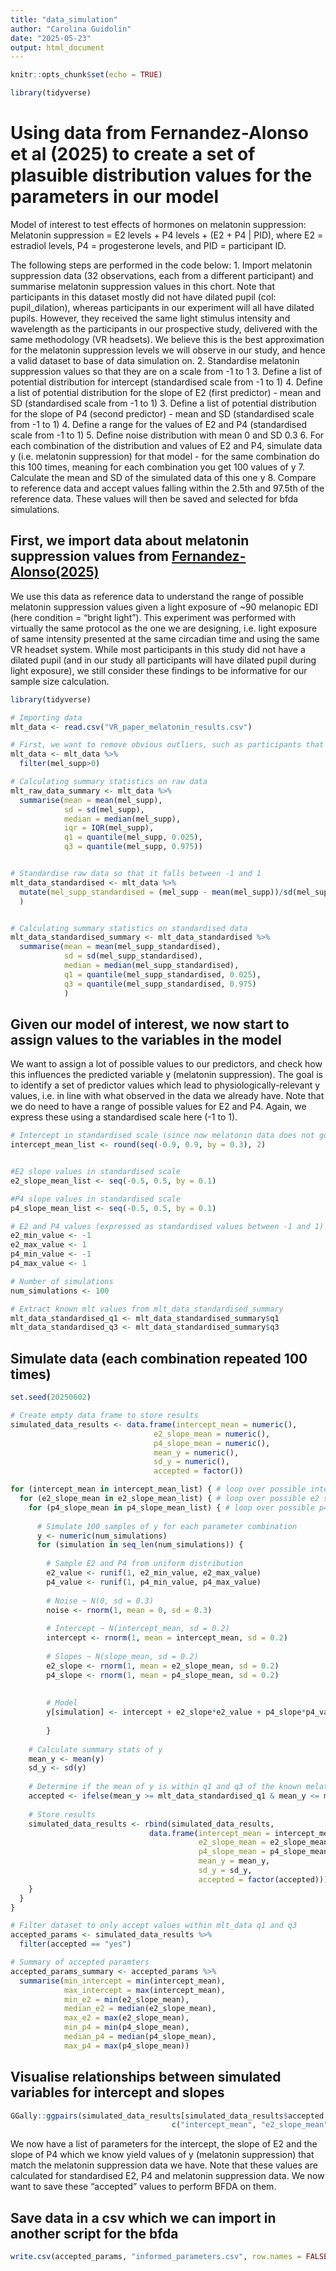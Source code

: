 ```yaml
---
title: "data_simulation"
author: "Carolina Guidolin"
date: "2025-05-23"
output: html_document
---
```


```r
knitr::opts_chunk$set(echo = TRUE)
```

```r
library(tidyverse)
```


# Using data from Fernandez-Alonso et al (2025) to create a set of plasuible distribution values for the parameters in our model

Model of interest to test effects of hormones on melatonin suppression:
Melatonin suppression = E2 levels + P4 levels + (E2 + P4 | PID),
where E2 = estradiol levels, P4 = progesterone levels, and PID = participant ID.

The following steps are performed in the code below:
1. Import melatonin suppression data (32 observations, each from a different participant) and summarise melatonin suppression values in this chort. Note that participants in this dataset mostly did not have dilated pupil (col: pupil_dilation), whereas participants in our experiment will all have dilated pupils. However, they received the same light stimulus intensity and wavelength as the participants in our prospective study, delivered with the same methodology (VR headsets). We believe this is the best approximation for the melatonin suppression levels we will observe in our study, and hence a valid dataset to base of data simulation on.
2. Standardise melatonin suppression values so that they are on a scale from -1 to 1
3. Define a list of potential distribution for intercept (standardised scale from -1 to 1)
4. Define a list of potential distribution for the slope of E2 (first predictor) - mean and SD (standardised scale from -1 to 1)
3. Define a list of potential distribution for the slope of P4 (second predictor) - mean and SD (standardised scale from -1 to 1)
4. Define a range for the values of E2 and P4 (standardised scale from -1 to 1)
5. Define noise distribution with mean 0 and SD 0.3
6. For each combination of the distribution and values of E2 and P4, simulate data y (i.e. melatonin suppression) for that model - for the same combination do this 100 times, meaning for each combination you get 100 values of y
7. Calculate the mean and SD of the simulated data of this one y 
8. Compare to reference data and accept values falling within the 2.5th and 97.5th of the reference data. These values will then be saved and selected for bfda simulations.

## First, we import data about melatonin suppression values from [Fernandez-Alonso(2025)](https://www.biorxiv.org/content/10.1101/2025.01.15.633125v2.full)

We use this data as reference data to understand the range of possible melatonin suppression values given a light exposure of ~90 melanopic EDI (here condition = "bright light"). This experiment was performed with virtually the same protocol as the one we are designing, i.e. light exposure of same intensity presented at the same circadian time and using the same VR headset system. While most participants in this study did not have a dilated pupil (and in our study all participants will have dilated pupil during light exposure), we still consider these findings to be informative for our sample size calculation. 

```r
library(tidyverse)

# Importing data
mlt_data <- read.csv("VR_paper_melatonin_results.csv")

# First, we want to remove obvious outliers, such as participants that had more melatonin in the dim light control compared to the bright light condition 
mlt_data <- mlt_data %>%
  filter(mel_supp>0)

# Calculating summary statistics on raw data
mlt_raw_data_summary <- mlt_data %>%
  summarise(mean = mean(mel_supp),
            sd = sd(mel_supp),
            median = median(mel_supp),
            iqr = IQR(mel_supp),
            q1 = quantile(mel_supp, 0.025),
            q3 = quantile(mel_supp, 0.975))


# Standardise raw data so that it falls between -1 and 1
mlt_data_standardised <- mlt_data %>%
  mutate(mel_supp_standardised = (mel_supp - mean(mel_supp))/sd(mel_supp)
  )


# Calculating summary statistics on standardised data 
mlt_data_standardised_summary <- mlt_data_standardised %>%
  summarise(mean = mean(mel_supp_standardised),
            sd = sd(mel_supp_standardised),
            median = median(mel_supp_standardised),
            q1 = quantile(mel_supp_standardised, 0.025),
            q3 = quantile(mel_supp_standardised, 0.975)
            )

```

## Given our model of interest, we now start to assign values to the variables in the model
We want to assign a lot of possible values to our predictors, and check how this influences the predicted variable y (melatonin suppression). The goal is to identify a set of predictor values which lead to physiologically-relevant y values, i.e. in line with what observed in the data we already have. Note that we do need to have a range of possible values for E2 and P4. Again, we express these using a standardised scale here (-1 to 1). 

```r
# Intercept in standardised scale (since now melatonin data does not go from 0 to 100)
intercept_mean_list <- round(seq(-0.9, 0.9, by = 0.3), 2)


#E2 slope values in standardised scale
e2_slope_mean_list <- seq(-0.5, 0.5, by = 0.1)

#P4 slope values in standardised scale
p4_slope_mean_list <- seq(-0.5, 0.5, by = 0.1)

# E2 and P4 values (expressed as standardised values between -1 and 1)
e2_min_value <- -1
e2_max_value <- 1
p4_min_value <- -1
p4_max_value <- 1

# Number of simulations
num_simulations <- 100

# Extract known mlt values from mlt_data_standardised_summary
mlt_data_standardised_q1 <- mlt_data_standardised_summary$q1
mlt_data_standardised_q3 <- mlt_data_standardised_summary$q3
```

## Simulate data (each combination repeated 100 times)
```r
set.seed(20250602)

# Create empty data frame to store results
simulated_data_results <- data.frame(intercept_mean = numeric(),
                                e2_slope_mean = numeric(),
                                p4_slope_mean = numeric(),
                                mean_y = numeric(),
                                sd_y = numeric(),
                                accepted = factor())

for (intercept_mean in intercept_mean_list) { # loop over possible intercept means
  for (e2_slope_mean in e2_slope_mean_list) { # loop over possible e2 slope means
    for (p4_slope_mean in p4_slope_mean_list) { # loop over possible p4 slope means
      
      # Simulate 100 samples of y for each parameter combination
      y <- numeric(num_simulations)
      for (simulation in seq_len(num_simulations)) {
        
        # Sample E2 and P4 from uniform distribution
        e2_value <- runif(1, e2_min_value, e2_max_value)
        p4_value <- runif(1, p4_min_value, p4_max_value)
        
        # Noise ~ N(0, sd = 0.3)
        noise <- rnorm(1, mean = 0, sd = 0.3)
        
        # Intercept ~ N(intercept_mean, sd = 0.2)
        intercept <- rnorm(1, mean = intercept_mean, sd = 0.2)
        
        # Slopes ~ N(slope_mean, sd = 0.2)
        e2_slope <- rnorm(1, mean = e2_slope_mean, sd = 0.2)
        p4_slope <- rnorm(1, mean = p4_slope_mean, sd = 0.2)
        
        
        # Model
        y[simulation] <- intercept + e2_slope*e2_value + p4_slope*p4_value + noise
      
        }
    
    # Calculate summary stats of y
    mean_y <- mean(y)
    sd_y <- sd(y)
      
    # Determine if the mean of y is within q1 and q3 of the known melatonin data 
    accepted <- ifelse(mean_y >= mlt_data_standardised_q1 & mean_y <= mlt_data_standardised_q3, "yes", "no")
      
    # Store results
    simulated_data_results <- rbind(simulated_data_results,
                               data.frame(intercept_mean = intercept_mean,
                                          e2_slope_mean = e2_slope_mean,
                                          p4_slope_mean = p4_slope_mean,
                                          mean_y = mean_y,
                                          sd_y = sd_y,
                                          accepted = factor(accepted)))
    }
  }
}

# Filter dataset to only accept values within mlt_data q1 and q3
accepted_params <- simulated_data_results %>%
  filter(accepted == "yes")

# Summary of accepted paramters
accepted_params_summary <- accepted_params %>%
  summarise(min_intercept = min(intercept_mean),
            max_intercept = max(intercept_mean),
            min_e2 = min(e2_slope_mean),
            median_e2 = median(e2_slope_mean),
            max_e2 = max(e2_slope_mean),
            min_p4 = min(p4_slope_mean),
            median_p4 = median(p4_slope_mean),
            max_p4 = max(p4_slope_mean))

```

## Visualise relationships between simulated variables for intercept and slopes 
```r
GGally::ggpairs(simulated_data_results[simulated_data_results$accepted == "yes", 
                                    c("intercept_mean", "e2_slope_mean", "p4_slope_mean")])

```
We now have a list of parameters for the intercept, the slope of E2 and the slope of P4 which we know yield values of y (melatonin suppression) that match the melatonin suppression data we have. Note that these values are calculated for standardised E2, P4 and melatonin suppression data. We now want to save these "accepted" values to perform BFDA on them. 

## Save data in a csv which we can import in another script for the bfda
```r
write.csv(accepted_params, "informed_parameters.csv", row.names = FALSE)
```

